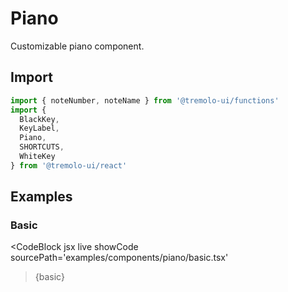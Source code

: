
# Piano

Customizable piano component.

<GitHubLink
  path='packages/react/src/components/Piano/index.tsx'
/>
<StyleGitHubLink
  path='packages/react/src/components/Piano/index.css'
/>

## Import

```jsx
import { noteNumber, noteName } from '@tremolo-ui/functions'
import {
  BlackKey,
  KeyLabel,
  Piano,
  SHORTCUTS,
  WhiteKey
} from '@tremolo-ui/react'
```

## Examples

### Basic

<CodeBlock
  jsx
  live
  showCode
  sourcePath='examples/components/piano/basic.tsx'
>{basic}</CodeBlock>

